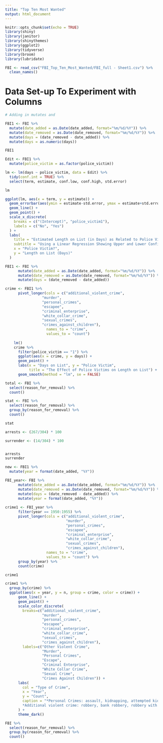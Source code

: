 ```yaml
---
title: "Top Ten Most Wanted"
output: html_document
---
```


```r
knitr::opts_chunk$set(echo = TRUE)
library(shiny)
library(janitor)
library(shinythemes)
library(ggplot2)
library(tidyverse)
library(broom)
library(lubridate)

FBI <- read_csv("FBI_Top_Ten_Most_Wanted/FBI_full - Sheet1.csv") %>% 
  clean_names() 
```

# Data Set-up To Experiment with Columns
```r

# Adding in mutates and 

FBI1 <- FBI %>% 
  mutate(date_added = as.Date(date_added, format="%m/%d/%Y")) %>% 
  mutate(date_removed = as.Date(date_removed, format="%m/%d/%Y")) %>% 
  mutate(days = (date_removed - date_added)) %>% 
  mutate(days = as.numeric(days))

FBI1

```

```r

Edit <- FBI1 %>% 
  mutate(police_victim = as.factor(police_victim))

lm <- lm(days ~ police_victim, data = Edit) %>% 
  tidy(conf.int = TRUE) %>% 
  select(term, estimate, conf.low, conf.high, std.error) 

lm

ggplot(lm, aes(x = term, y = estimate)) +
  geom_errorbar(aes(ymin = estimate-std.error, ymax = estimate+std.error), width = 0.1) +
  geom_line() +
  geom_point() +
  scale_x_discrete(
    breaks = c("(Intercept)", "police_victim1"),
    labels = c("No", "Yes")
  ) +
  labs(
    title = "Estimated Length on List (in Days) as Related to Police Victims",
    subtitle = "Using a Linear Regression Showing Upper and Lower Confidence Intervals",
    x = "Police Victim?",
    y = "Length on List (Days)"
  )
```

```r
FBI1 <- FBI %>% 
      mutate(date_added = as.Date(date_added, format="%m/%d/%Y")) %>% 
      mutate(date_removed = as.Date(date_removed, format="%m/%d/%Y")) %>% 
      mutate(days = (date_removed - date_added))

crime <- FBI1 %>% 
      pivot_longer(cols = c("additional_violent_crime",
                 "murder",
                 "personal_crimes", 
                 "escapee",
                 "criminal_enterprise",
                 "white_collar_crime",
                 "sexual_crimes",
                 "crimes_against_children"),
                   names_to = "crime",
                   values_to = "count") 
   
    lm()
    crime %>%
      filter(police_victim == "1") %>% 
      ggplot(aes(x = crime, y = days)) +
      geom_point() +
      labs(x = "Days on List", y = "Police Victim", 
           title = "The Effect of Police Victims on Length on List") +
      geom_smooth(method = "lm", se = FALSE)
```

```r
total <- FBI %>% 
  select(reason_for_removal) %>% 
  count()

stat <- FBI %>% 
  select(reason_for_removal) %>% 
  group_by(reason_for_removal) %>% 
  count()

stat

arrests <- (267/304) * 100

surrender <- (14/304) * 100


arrests
surrender
```

```r

new <- FBI1 %>% 
  mutate(year = format(date_added, "%Y"))

```

```r

FBI_year<- FBI %>% 
      mutate(date_added = as.Date(date_added, format="%m/%d/%Y")) %>% 
      mutate(date_removed = as.Date(date_removed, format="%m/%d/%Y")) %>% 
      mutate(days = (date_removed - date_added)) %>% 
      mutate(year = format(date_added, "%Y"))
    
crime1 <- FBI_year %>% 
      filter(year == 1950:1955) %>% 
      pivot_longer(cols = c("additional_violent_crime",
                            "murder",
                            "personal_crimes", 
                            "escapee",
                            "criminal_enterprise",
                            "white_collar_crime",
                            "sexual_crimes",
                            "crimes_against_children"),
                   names_to = "crime",
                   values_to = "count") %>% 
      group_by(year) %>% 
      count(crime)

crime1

crime1 %>% 
  group_by(crime) %>% 
  ggplot(aes(x = year, y = n, group = crime, color = crime)) +
      geom_line() + 
      geom_point() +
      scale_color_discrete(
        breaks=c("additional_violent_crime",
                 "murder",
                 "personal_crimes", 
                 "escapee",
                 "criminal_enterprise",
                 "white_collar_crime",
                 "sexual_crimes",
                 "crimes_against_children"),
        labels=c("Other Violent Crime", 
                 "Murder", 
                 "Personal Crimes",
                 "Escape",
                 "Criminal Enterprise",
                 "White Collar Crime",
                 "Sexual Crime",
                 "Crimes Against Children")) +
      labs(
        col = "Type of Crime",
        x = "Year",
        y = "Count",
        caption = "*Personal Crimes: assault, kidnapping, attempted kidnapping, attempted murder.
        *Additional violent crime: robbery, bank robbery, robbery with a deadly weapon."
      ) +
      theme_dark()
```

```r
FBI %>% 
  select(reason_for_removal) %>% 
  group_by(reason_for_removal) %>% 
  count()

```
```r

```


